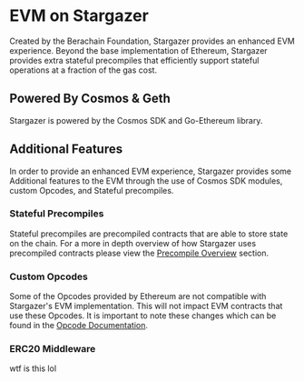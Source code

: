 # EVM on Stargazer

Created by the Berachain Foundation, Stargazer provides an enhanced EVM experience.
Beyond the base implementation of Ethereum, Stargazer provides extra stateful precompiles
that efficiently support stateful operations at a fraction of the gas cost.

## Powered By Cosmos & Geth

Stargazer is powered by the Cosmos SDK and Go-Ethereum library.

## Additional Features

In order to provide an enhanced EVM experience, Stargazer provides some Additional
features to the EVM through the use of Cosmos SDK modules, custom Opcodes, and Stateful precompiles.

### Stateful Precompiles

Stateful precompiles are precompiled contracts that are able to store state on the chain. For a more in depth 
overview of how Stargazer uses precompiled contracts please view the [Precompile Overview](./precompile-overview) section.

### Custom Opcodes

Some of the Opcodes provided by Ethereum are not compatible with Stargazer's EVM implementation.
This will not impact EVM contracts that use these Opcodes. It is important to note these changes
which can be found in the [Opcode Documentation](./opcodes).

### ERC20 Middleware

wtf is this lol


